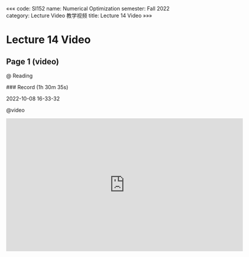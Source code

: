 «««
code: SI152
name: Numerical Optimization
semester: Fall 2022
category: Lecture Video 教学视频
title: Lecture 14 Video
»»»

# Lecture 14 Video

## Page 1 (video)

@ Reading

<div class="markdown-body">
### Record (1h 30m 35s)

2022-10-08 16-33-32
</div>

@video

<iframe src="https://sbbrisk.com/e/vnxwunoq66ht.html" frameborder=0 marginwidth=0 marginheight=0 scrolling=no width=640 height=360 allowfullscreen></iframe>
